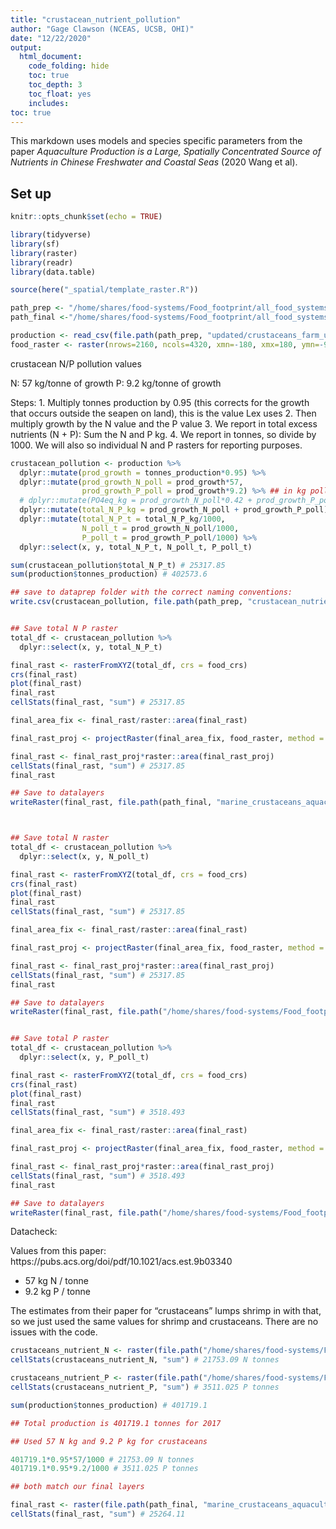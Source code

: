 ```yaml
---
title: "crustacean_nutrient_pollution"
author: "Gage Clawson (NCEAS, UCSB, OHI)"
date: "12/22/2020"
output: 
  html_document:
    code_folding: hide
    toc: true
    toc_depth: 3
    toc_float: yes
    includes: 
toc: true
---
```


This markdown uses models and species specific parameters from the paper *Aquaculture Production is a Large, Spatially Concentrated Source of Nutrients in Chinese Freshwater and Coastal Seas* (2020 Wang et al). 

## Set up

```r
knitr::opts_chunk$set(echo = TRUE)

library(tidyverse)
library(sf)
library(raster)
library(readr)
library(data.table)

source(here("_spatial/template_raster.R"))

path_prep <- "/home/shares/food-systems/Food_footprint/all_food_systems/dataprep/aquaculture/marine/crustaceans"
path_final <-"/home/shares/food-systems/Food_footprint/all_food_systems/datalayers"

production <- read_csv(file.path(path_prep, "updated/crustaceans_farm_updated.csv"))
food_raster <- raster(nrows=2160, ncols=4320, xmn=-180, xmx=180, ymn=-90, ymx=90)
```

crustacean N/P pollution values

N: 57 kg/tonne of growth
P: 9.2 kg/tonne of growth

Steps: 
1. Multiply tonnes production by 0.95 (this corrects for the growth that occurs outside the seapen on land), this is the value Lex uses
2. Then multiply growth by the N value and the P value
3. We report in total excess nutrients (N + P): Sum the N and P kg.
4. We report in tonnes, so divide by 1000. We will also so individual N and P rasters for reporting purposes.

```r

crustacean_pollution <- production %>%
  dplyr::mutate(prod_growth = tonnes_production*0.95) %>%
  dplyr::mutate(prod_growth_N_poll = prod_growth*57,
                prod_growth_P_poll = prod_growth*9.2) %>% ## in kg pollution now
  # dplyr::mutate(PO4eq_kg = prod_growth_N_poll*0.42 + prod_growth_P_poll*3.07) %>% Don't do this anymore (01/14/2021)
  dplyr::mutate(total_N_P_kg = prod_growth_N_poll + prod_growth_P_poll) %>%
  dplyr::mutate(total_N_P_t = total_N_P_kg/1000,
                N_poll_t = prod_growth_N_poll/1000, 
                P_poll_t = prod_growth_P_poll/1000) %>%
  dplyr::select(x, y, total_N_P_t, N_poll_t, P_poll_t)

sum(crustacean_pollution$total_N_P_t) # 25317.85
sum(production$tonnes_production) # 402573.6

## save to dataprep folder with the correct naming conventions: 
write.csv(crustacean_pollution, file.path(path_prep, "crustacean_nutrient.csv"))


## Save total N P raster
total_df <- crustacean_pollution %>% 
  dplyr::select(x, y, total_N_P_t)

final_rast <- rasterFromXYZ(total_df, crs = food_crs)
crs(final_rast)
plot(final_rast)
final_rast
cellStats(final_rast, "sum") # 25317.85

final_area_fix <- final_rast/raster::area(final_rast)

final_rast_proj <- projectRaster(final_area_fix, food_raster, method = "ngb")

final_rast <- final_rast_proj*raster::area(final_rast_proj)
cellStats(final_rast, "sum") # 25317.85
final_rast

## Save to datalayers 
writeRaster(final_rast, file.path(path_final, "marine_crustaceans_aquaculture_meat_nutrient.tif"), overwrite = T)



## Save total N raster
total_df <- crustacean_pollution %>% 
  dplyr::select(x, y, N_poll_t)

final_rast <- rasterFromXYZ(total_df, crs = food_crs)
crs(final_rast)
plot(final_rast)
final_rast
cellStats(final_rast, "sum") # 25317.85

final_area_fix <- final_rast/raster::area(final_rast)

final_rast_proj <- projectRaster(final_area_fix, food_raster, method = "ngb")

final_rast <- final_rast_proj*raster::area(final_rast_proj)
cellStats(final_rast, "sum") # 25317.85
final_rast

## Save to datalayers 
writeRaster(final_rast, file.path("/home/shares/food-systems/Food_footprint/all_food_systems/predatalayers/marine_crustaceans_aquaculture_meat_nutrientN.tif"), overwrite = T)


## Save total P raster
total_df <- crustacean_pollution %>% 
  dplyr::select(x, y, P_poll_t)

final_rast <- rasterFromXYZ(total_df, crs = food_crs)
crs(final_rast)
plot(final_rast)
final_rast
cellStats(final_rast, "sum") # 3518.493

final_area_fix <- final_rast/raster::area(final_rast)

final_rast_proj <- projectRaster(final_area_fix, food_raster, method = "ngb")

final_rast <- final_rast_proj*raster::area(final_rast_proj)
cellStats(final_rast, "sum") # 3518.493
final_rast

## Save to datalayers 
writeRaster(final_rast, file.path("/home/shares/food-systems/Food_footprint/all_food_systems/predatalayers/marine_crustaceans_aquaculture_meat_nutrientP.tif"), overwrite = T)
```

Datacheck:

Values from this paper: https://pubs.acs.org/doi/pdf/10.1021/acs.est.9b03340


   - 57 kg N / tonne
   - 9.2 kg P / tonne 

The estimates from their paper for "crustaceans" lumps shrimp in with that, so we just used the same values for shrimp and crustaceans. There are no issues with the code. 


```r
crustaceans_nutrient_N <- raster(file.path("/home/shares/food-systems/Food_footprint/all_food_systems/predatalayers/marine_crustaceans_aquaculture_meat_nutrientN.tif"))
cellStats(crustaceans_nutrient_N, "sum") # 21753.09 N tonnes

crustaceans_nutrient_P <- raster(file.path("/home/shares/food-systems/Food_footprint/all_food_systems/predatalayers/marine_crustaceans_aquaculture_meat_nutrientP.tif"))
cellStats(crustaceans_nutrient_P, "sum") # 3511.025 P tonnes

sum(production$tonnes_production) # 401719.1

## Total production is 401719.1 tonnes for 2017

## Used 57 N kg and 9.2 P kg for crustaceans

401719.1*0.95*57/1000 # 21753.09 N tonnes
401719.1*0.95*9.2/1000 # 3511.025 P tonnes

## both match our final layers 

final_rast <- raster(file.path(path_final, "marine_crustaceans_aquaculture_meat_nutrient.tif"))
cellStats(final_rast, "sum") # 25264.11
```
